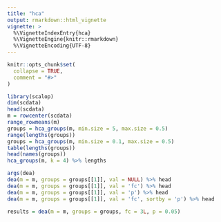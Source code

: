 ```yaml
---
title: "hca"
output: rmarkdown::html_vignette
vignette: >
  %\VignetteIndexEntry{hca}
  %\VignetteEngine{knitr::rmarkdown}
  %\VignetteEncoding{UTF-8}
---
```


```r
knitr::opts_chunk$set(
  collapse = TRUE,
  comment = "#>"
)
```

```r
library(scalop)
dim(scdata)
head(scdata)
m = rowcenter(scdata)
range_rowmeans(m)
groups = hca_groups(m, min.size = 5, max.size = 0.5)
range(lengths(groups))
groups = hca_groups(m, min.size = 0.1, max.size = 0.5)
table(lengths(groups))
head(names(groups))
hca_groups(m, k = 4) %>% lengths
```

```r
args(dea)
dea(m = m, groups = groups[[1]], val = NULL) %>% head
dea(m = m, groups = groups[[1]], val = 'fc') %>% head
dea(m = m, groups = groups[[1]], val = 'p') %>% head
dea(m = m, groups = groups[[1]], val = 'fc', sortby = 'p') %>% head

results = dea(m = m, groups = groups, fc = 3L, p = 0.05)
```


